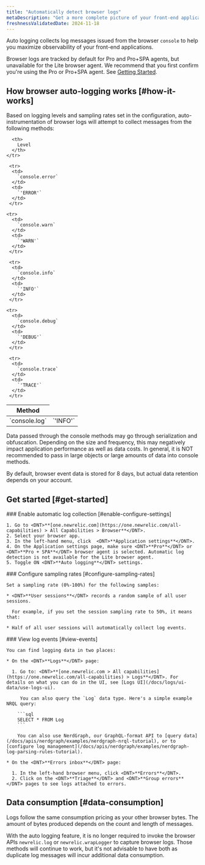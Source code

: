 ```yaml
---
title: "Automatically detect browser logs"
metaDescription: "Get a more complete picture of your front-end application"
freshnessValidatedDate: 2024-11-18
---
```


Auto logging collects log messages issued from the browser `console` to help you maximize observability of your front-end applications.

Browser logs are tracked by default for Pro and Pro+SPA agents, but unavailable for the Lite browser agent. We recommend that you first confirm you're using the Pro or Pro+SPA agent.  See [Getting Started](#get-started).

## How browser auto-logging works [#how-it-works]

Based on logging levels and sampling rates set in the configuration, auto-instrumentation of browser logs will attempt to collect messages from the following methods:

<table>
  <thead>
    <tr>
      <th style={{width: "200px"}}>
        Method
      </th>

      <th>
        Level
      </th>
    </tr>
  </thead>

  <tbody>
    <tr>
      <td>
        `console.log`
      </td>
      <td>
        `'INFO'`
      </td>
     </tr>

     <tr>
      <td>
        `console.error`
      </td>
      <td>
        `'ERROR'`
      </td>
     </tr>

    <tr>
      <td>
        `console.warn`
      </td>
      <td>
        `'WARN'`
      </td>
     </tr>
     
     <tr>
      <td>
        `console.info`
      </td>
      <td>
        `'INFO'`
      </td>
     </tr>

    <tr>
      <td>
        `console.debug`
      </td>
      <td>
        `'DEBUG'`
      </td>
     </tr>
     
     <tr>
      <td>
        `console.trace`
      </td>
      <td>
        `'TRACE'`
      </td>
     </tr>
  </tbody> 
</table>

<Callout variant="important">
Data passed through the console methods may go through serialization and obfuscation.  Depending on the size and frequency, this may negatively impact application performance as well as data costs.  In general, it is NOT recommended to pass in large objects or large amounts of data into console methods.
</Callout>

By default, browser event data is stored for 8 days, but actual data retention depends on your account.

## Get started [#get-started]

<Steps>
  <Step>
    ### Enable automatic log collection [#enable-configure-settings]

    1. Go to <DNT>**[one.newrelic.com](https://one.newrelic.com/all-capabilities) > All Capabilities > Browser**</DNT>.
    2. Select your browser app.
    3. In the left-hand menu, click  <DNT>**Application settings**</DNT>.
    4. On the Application settings page, make sure <DNT>**Pro**</DNT> or <DNT>**Pro + SPA**</DNT> browser agent is selected. Automatic log detection is not available for the Lite browser agent.
    5. Toggle ON <DNT>**Auto logging**</DNT> settings.
  </Step>

  <Step>
    ### Configure sampling rates [#configure-sampling-rates]

    Set a sampling rate (0%-100%) for the following samples:

    * <DNT>**User sessions**</DNT> records a random sample of all user sessions.

      For example, if you set the session sampling rate to 50%, it means that:

    * Half of all user sessions will automatically collect log events.
  </Step>

  <Step>
    ### View log events [#view-events]

    You can find logging data in two places:

    * On the <DNT>**Logs**</DNT> page:
    
      1. Go to: <DNT>**[one.newrelic.com > All capabilities](https://one.newrelic.com/all-capabilities) > Logs**</DNT>. For details on what you can do in the UI, see [Logs UI](/docs/logs/ui-data/use-logs-ui).

         You can also query the `Log` data type. Here's a simple example NRQL query:

        ```sql
        SELECT * FROM Log
        ```

        You can also use NerdGraph, our GraphQL-format API to [query data](/docs/apis/nerdgraph/examples/nerdgraph-nrql-tutorial), or to [configure log management](/docs/apis/nerdgraph/examples/nerdgraph-log-parsing-rules-tutorial).

    * On the <DNT>**Errors inbox**</DNT> page:

      1. In the left-hand browser menu, click <DNT>**Errors**</DNT>.
      2. Click on the <DNT>**Triage**</DNT> and <DNT>**Group errors**</DNT> pages to see logs attached to errors.
  </Step>
</Steps>

## Data consumption [#data-consumption]

Logs follow the same consumption pricing as your other browser bytes. The amount of bytes produced depends on the count and length of messages.

With the auto logging feature, it is no longer required to invoke the browser APIs `newrelic.log` or `newrelic.wrapLogger` to capture browser logs.  Those methods will continue to work, but it's not advisable to have both as duplicate log messages will incur additional data consumption.
